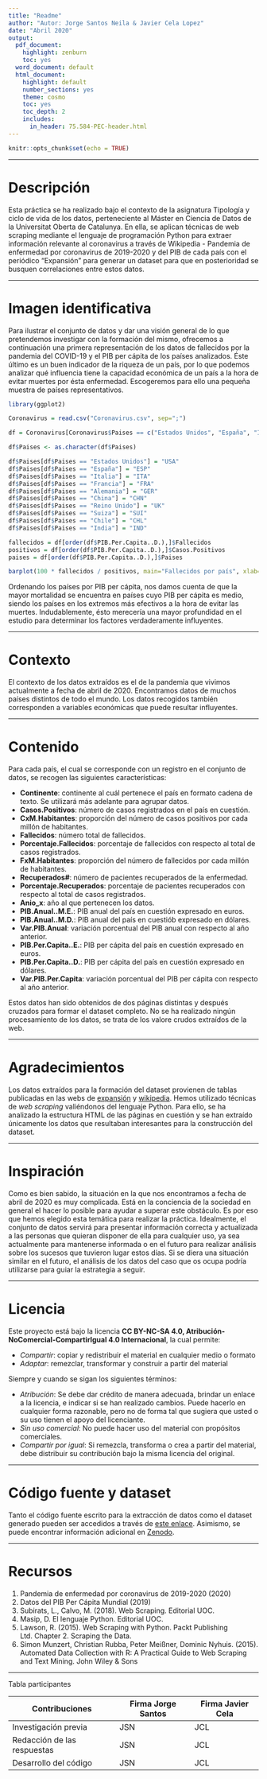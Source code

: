 ```yaml
---
title: "Readme"
author: "Autor: Jorge Santos Neila & Javier Cela Lopez"
date: "Abril 2020"
output:
  pdf_document:
    highlight: zenburn
    toc: yes
  word_document: default
  html_document:
    highlight: default
    number_sections: yes
    theme: cosmo
    toc: yes
    toc_depth: 2
    includes:
      in_header: 75.584-PEC-header.html
---
```


```r
knitr::opts_chunk$set(echo = TRUE)
```

******
# Descripción
Esta práctica se ha realizado bajo el contexto de la asignatura Tipología y ciclo de vida de los datos, perteneciente al Máster en Ciencia de Datos de la Universitat Oberta de Catalunya. En ella, se aplican técnicas de web scraping mediante el lenguaje de programación Python para extraer información relevante al coronavirus a través de Wikipedia - Pandemia de enfermedad por coronavirus de 2019-2020 y del PIB de cada país con el periódico "Expansión" para generar un dataset para que en posterioridad se busquen correlaciones entre estos datos.

******
# Imagen identificativa

Para ilustrar el conjunto de datos y dar una visión general de lo que pretendemos investigar con la formación del mismo, ofrecemos a continuación una primera representación de los datos de fallecidos por la pandemia del COVID-19 y el PIB per cápita de los países analizados. Éste último es un buen indicador de la riqueza de un país, por lo que podemos analizar qué influencia tiene la capacidad económica de un país a la hora de evitar muertes por ésta enfermedad. Escogeremos para ello una pequeña muestra de países representativos.

```r

library(ggplot2)

Coronavirus = read.csv("Coronavirus.csv", sep=";")

df = Coronavirus[Coronavirus$Paises == c("Estados Unidos", "España", "Italia", "Francia", "Alemania", "China", "Reino Unido", "Suiza", "Chile", "India"), c("Paises", "Casos.Positivos", "Fallecidos", "PIB.Per.Capita..D.")]

df$Paises <- as.character(df$Paises)

df$Paises[df$Paises == "Estados Unidos"] = "USA"
df$Paises[df$Paises == "España"] = "ESP"
df$Paises[df$Paises == "Italia"] = "ITA"
df$Paises[df$Paises == "Francia"] = "FRA"
df$Paises[df$Paises == "Alemania"] = "GER"
df$Paises[df$Paises == "China"] = "CHN"
df$Paises[df$Paises == "Reino Unido"] = "UK"
df$Paises[df$Paises == "Suiza"] = "SUI"
df$Paises[df$Paises == "Chile"] = "CHL"
df$Paises[df$Paises == "India"] = "IND"

fallecidos = df[order(df$PIB.Per.Capita..D.),]$Fallecidos
positivos = df[order(df$PIB.Per.Capita..D.),]$Casos.Positivos
paises = df[order(df$PIB.Per.Capita..D.),]$Paises

barplot(100 * fallecidos / positivos, main="Fallecidos por país", xlab="País", ylab="Porcentaje de fallecidos", names.arg=paises)

```

Ordenando los países por PIB per cápita, nos damos cuenta de que la mayor mortalidad se encuentra en países cuyo PIB per cápita es medio, siendo los países en los extremos más efectivos a la hora de evitar las muertes. Indudablemente, ésto merecería una mayor profundidad en el estudio para determinar los factores verdaderamente influyentes.

******
# Contexto

El contexto de los datos extraídos es el de la pandemia que vivimos actualmente a fecha de abril de 2020. Encontramos datos de muchos países distintos de todo el mundo. Los datos recogidos también corresponden a variables económicas que puede resultar influyentes.


******
# Contenido

Para cada país, el cual se corresponde con un registro en el conjunto de datos, se recogen las siguientes características:

* **Continente**: continente al cuál pertenece el país en formato cadena de texto. Se utilizará más adelante para agrupar datos.
* **Casos.Positivos**: número de casos registrados en el país en cuestión.  
* **CxM.Habitantes**: proporción del número de casos positivos por cada millón de habitantes.  
* **Fallecidos**: número total de fallecidos.  
* **Porcentaje.Fallecidos**: porcentaje de fallecidos con respecto al total de casos registrados.  
* **FxM.Habitantes**: proporción del número de fallecidos por cada millón de habitantes.  
* **Recuperados#**: número de pacientes recuperados de la enfermedad.  
* **Porcentaje.Recuperados**: porcentaje de pacientes recuperados con respecto al total de casos registrados.  
* **Anio_x**: año al que pertenecen los datos.  
* **PIB.Anual..M.E.**: PIB anual del país en cuestión expresado en euros.  
* **PIB.Anual..M.D.**: PIB anual del país en cuestiób expresado en dólares.  
* **Var.PIB.Anual**: variación porcentual del PIB anual con respecto al año anterior.  
* **PIB.Per.Capita..E.**: PIB per cápita del país en cuestión expresado en euros.  
* **PIB.Per.Capita..D.**: PIB per cápita del país en cuestión expresado en dólares.  
* **Var.PIB.Per.Capita**: variación porcentual del PIB per cápita con respecto al año anterior.  

Estos datos han sido obtenidos de dos páginas distintas y después cruzados para formar el dataset completo. No se ha realizado ningún procesamiento de los datos, se trata de los valore crudos extraídos de la web.

******
# Agradecimientos

Los datos extraídos para la formación del dataset provienen de tablas publicadas en las webs de [expansión](https://datosmacro.expansion.com/pib) y [wikipedia](https://es.wikipedia.org/wiki/Pandemia_de_enfermedad_por_coronavirus_de_2019-2020). Hemos utilizado técnicas de *web scraping* valiéndonos del lenguaje Python. Para ello, se ha analizado la estructura HTML de las páginas en cuestión y se han extraído únicamente los datos que resultaban interesantes para la construcción del dataset.


******
# Inspiración

Como es bien sabido, la situación en la que nos encontramos a fecha de abril de 2020 es muy complicada. Está en la conciencia de la sociedad en general el hacer lo posible para ayudar a superar este obstáculo. Es por eso que hemos elegido esta temática para realizar la práctica. Idealmente, el conjunto de datos servirá para presentar información correcta y actualizada a las personas que quieran disponer de ella para cualquier uso, ya sea actualmente para mantenerse informada o en el futuro para realizar análisis sobre los sucesos que tuvieron lugar estos días. Si se diera una situación similar en el futuro, el análisis de los datos del caso que os ocupa podría utilizarse para guiar la estrategia a seguir.


******
# Licencia

Este proyecto está bajo la licencia **CC BY-NC-SA 4.0, Atribución-NoComercial-CompartirIgual 4.0 Internacional**, la cual permite:

* *Compartir*: copiar y redistribuir el material en cualquier medio o formato
* *Adaptar*: remezclar, transformar y construir a partir del material

Siempre y cuando se sigan los siguientes términos:

* *Atribución*: Se debe dar crédito de manera adecuada, brindar un enlace a la licencia, e indicar si se han realizado cambios. Puede hacerlo en cualquier forma razonable, pero no de forma tal que sugiera que usted o su uso tienen el apoyo del licenciante.
* *Sin uso comercial*: No puede hacer uso del material con propósitos comerciales.
* *Compartir por igual*: Si remezcla, transforma o crea a partir del material, debe distribuir su contribución bajo la misma licencia del original.

******
# Código fuente y dataset

Tanto el código fuente escrito para la extracción de datos como el dataset generado pueden ser accedidos a través de [este enlace](https://github.com/JorgeSaNel/PRA-1-Coronavirus-). Asimismo, se puede encontrar información adicional en [Zenodo](https://zenodo.org/record/3749003#.XpM7pshLjIU).

******
# Recursos

1. Pandemia de enfermedad por coronavirus de 2019-2020 (2020)
2. Datos del PIB Per Cápita Mundial (2019)
3. Subirats, L., Calvo, M. (2018). Web Scraping. Editorial UOC.
4. Masip, D. El lenguaje Python. Editorial UOC.
5. Lawson, R. (2015). Web Scraping with Python. Packt Publishing Ltd. Chapter 2. Scraping the Data.
6. Simon Munzert, Christian Rubba, Peter Meißner, Dominic Nyhuis. (2015). Automated Data Collection with R: A Practical Guide to Web Scraping and Text Mining. John Wiley & Sons

******
Tabla participantes

 **Contribuciones** |  **Firma Jorge Santos** |  **Firma Javier Cela** | 
----------------------| ----------------------|------------------------|
Investigación previa | JSN | JCL
Redacción de las respuestas | JSN | JCL
Desarrollo del código | JSN | JCL